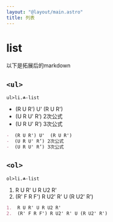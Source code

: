```yaml
---
layout: "@layout/main.astro"
title: 列表
---
```



# list

以下是拓展后的markdown

## `<ul>`

`ul>li.☘-list`

-  (R U R') U'  (R U R') 
-  (U R U' R’) 2次公式 
-  (U R U' R’) 3次公式 

```markdown
-  (R U R') U'  (R U R') 
-  (U R U' R’) 2次公式 
-  (U R U' R’) 3次公式 
```

## `<ol>`

`ol>li.☘-list`

1.  R U R' U R U2 R' 
2.  (R' F R F') R U2' R' U (R U2' R') 

```markdown
1.  R U R' U R U2 R' 
2.  (R' F R F') R U2' R' U (R U2' R') 
```

